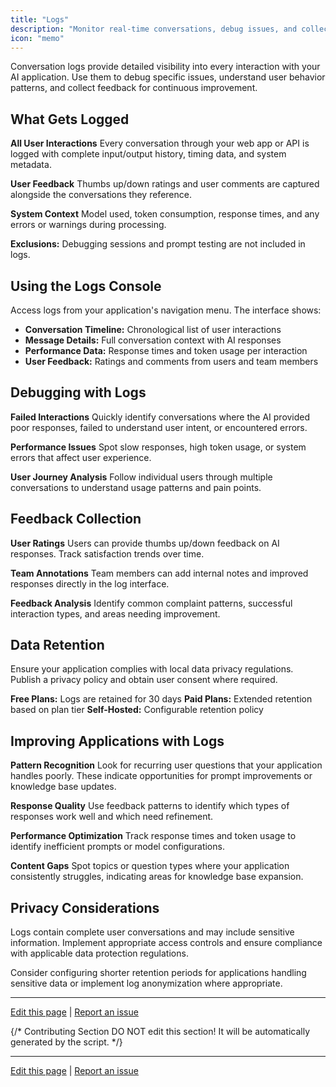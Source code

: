 ```yaml
---
title: "Logs"
description: "Monitor real-time conversations, debug issues, and collect user feedback"
icon: "memo"
---
```


Conversation logs provide detailed visibility into every interaction with your AI application. Use them to debug specific issues, understand user behavior patterns, and collect feedback for continuous improvement.

## What Gets Logged

**All User Interactions**
Every conversation through your web app or API is logged with complete input/output history, timing data, and system metadata.

**User Feedback**
Thumbs up/down ratings and user comments are captured alongside the conversations they reference.

**System Context**
Model used, token consumption, response times, and any errors or warnings during processing.

**Exclusions:** Debugging sessions and prompt testing are not included in logs.

## Using the Logs Console

Access logs from your application's navigation menu. The interface shows:

- **Conversation Timeline:** Chronological list of user interactions
- **Message Details:** Full conversation context with AI responses
- **Performance Data:** Response times and token usage per interaction
- **User Feedback:** Ratings and comments from users and team members

## Debugging with Logs

**Failed Interactions**
Quickly identify conversations where the AI provided poor responses, failed to understand user intent, or encountered errors.

**Performance Issues**
Spot slow responses, high token usage, or system errors that affect user experience.

**User Journey Analysis**
Follow individual users through multiple conversations to understand usage patterns and pain points.

## Feedback Collection

**User Ratings**
Users can provide thumbs up/down feedback on AI responses. Track satisfaction trends over time.

**Team Annotations**
Team members can add internal notes and improved responses directly in the log interface.

**Feedback Analysis**
Identify common complaint patterns, successful interaction types, and areas needing improvement.

## Data Retention

<Warning>
Ensure your application complies with local data privacy regulations. Publish a privacy policy and obtain user consent where required.
</Warning>

**Free Plans:** Logs are retained for 30 days
**Paid Plans:** Extended retention based on plan tier
**Self-Hosted:** Configurable retention policy

## Improving Applications with Logs

**Pattern Recognition**
Look for recurring user questions that your application handles poorly. These indicate opportunities for prompt improvements or knowledge base updates.

**Response Quality**
Use feedback patterns to identify which types of responses work well and which need refinement.

**Performance Optimization**
Track response times and token usage to identify inefficient prompts or model configurations.

**Content Gaps**
Spot topics or question types where your application consistently struggles, indicating areas for knowledge base expansion.

## Privacy Considerations

Logs contain complete user conversations and may include sensitive information. Implement appropriate access controls and ensure compliance with applicable data protection regulations.

Consider configuring shorter retention periods for applications handling sensitive data or implement log anonymization where appropriate.

---

[Edit this page](https://github.com/langgenius/dify-docs/edit/main/en/guides/annotation/logs.mdx) | [Report an issue](https://github.com/langgenius/dify-docs/issues/new?template=docs.yml)

{/*
Contributing Section
DO NOT edit this section!
It will be automatically generated by the script.
*/}

---

[Edit this page](https://github.com/langgenius/dify-docs/edit/main/en/documentation/pages/monitor/logs.mdx) | [Report an issue](https://github.com/langgenius/dify-docs/issues/new?template=docs.yml)

